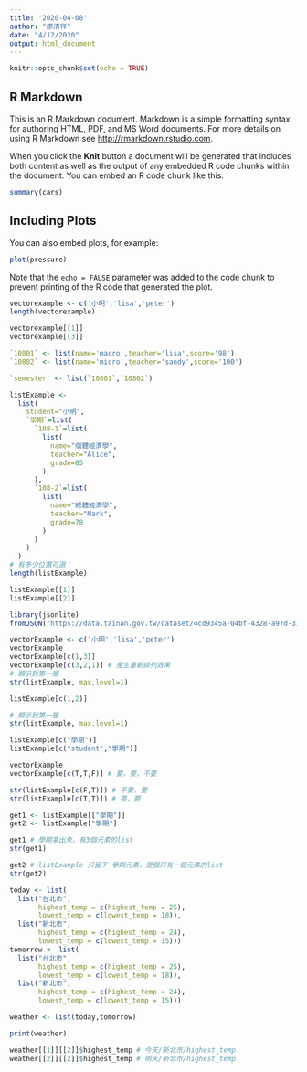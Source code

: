```yaml
---
title: '2020-04-08'
author: "廖清祥"
date: "4/12/2020"
output: html_document
---
```


```r
knitr::opts_chunk$set(echo = TRUE)
```

## R Markdown

This is an R Markdown document. Markdown is a simple formatting syntax for authoring HTML, PDF, and MS Word documents. For more details on using R Markdown see <http://rmarkdown.rstudio.com>.

When you click the **Knit** button a document will be generated that includes both content as well as the output of any embedded R code chunks within the document. You can embed an R code chunk like this:

```r
summary(cars)
```

## Including Plots

You can also embed plots, for example:

```r
plot(pressure)
```

Note that the `echo = FALSE` parameter was added to the code chunk to prevent printing of the R code that generated the plot.


```r
vectorexample <- c('小明','lisa','peter')
length(vectorexample)

vectorexample[[1]]
vectorexample[[3]]
```

```r
`10801` <- list(name='macro',teacher='lisa',score='98')
`10802` <- list(name='micro',teacher='sandy',score='100')

`semester` <- list(`10801`,`10802`)

```

```r
listExample <- 
  list(
    student="小明",
    `學期`=list(
      `108-1`=list(
        list(
          name="個體經濟學",
          teacher="Alice",
          grade=85
        )
      ),
      `108-2`=list(
        list(
          name="總體經濟學",
          teacher="Mark",
          grade=78
        )
      )
    )
  )
# 有多少位置可選：
length(listExample)

listExample[[1]]
listExample[[2]]
```

```r
library(jsonlite)
fromJSON("https://data.tainan.gov.tw/dataset/4cd9345a-04bf-4328-a97d-314ff78b4763/resource/afc025fc-1ef4-447c-b785-a680391d0ca1/download/tnsport2.json", simplifyDataFrame = F) -> tainanSportsMap
```


```r
vectorExample <- c('小明','lisa','peter')
vectorExample
vectorExample[c(1,3)]
vectorExample[c(3,2,1)] # 產生重新排列效果
# 顯示到第一層
str(listExample, max.level=1)

listExample[c(1,2)]

# 顯示到第一層
str(listExample, max.level=1)

listExample[c("學期")]
listExample[c("student","學期")]
```

```r
vectorExample
vectorExample[c(T,T,F)] # 要，要，不要
```
```r
str(listExample[c(F,T)]) # 不要，要
str(listExample[c(T,T)]) # 要，要

```

```r
get1 <- listExample[["學期"]]
get2 <- listExample["學期"]

get1 # 學期拿出來，有3個元素的list
str(get1)

```

```r
get2 # listExample 只留下 學期元素，是個只有一個元素的list
str(get2)
```

```r
today <- list(
  list("台北市",
       highest_temp = c(highest_temp = 25),
       lowest_temp = c(lowest_temp = 18)),
  list("新北市",
       highest_temp = c(highest_temp = 24),
       lowest_temp = c(lowest_temp = 15)))
tomorrow <- list(
  list("台北市",
       highest_temp = c(highest_temp = 25),
       lowest_temp = c(lowest_temp = 18)),
  list("新北市",
       highest_temp = c(highest_temp = 24),
       lowest_temp = c(lowest_temp = 15)))

weather <- list(today,tomorrow)

print(weather)
```

```r
weather[[1]][[2]]$highest_temp # 今天/新北市/highest_temp
weather[[2]][[2]]$highest_temp # 明天/新北市/highest_temp
```